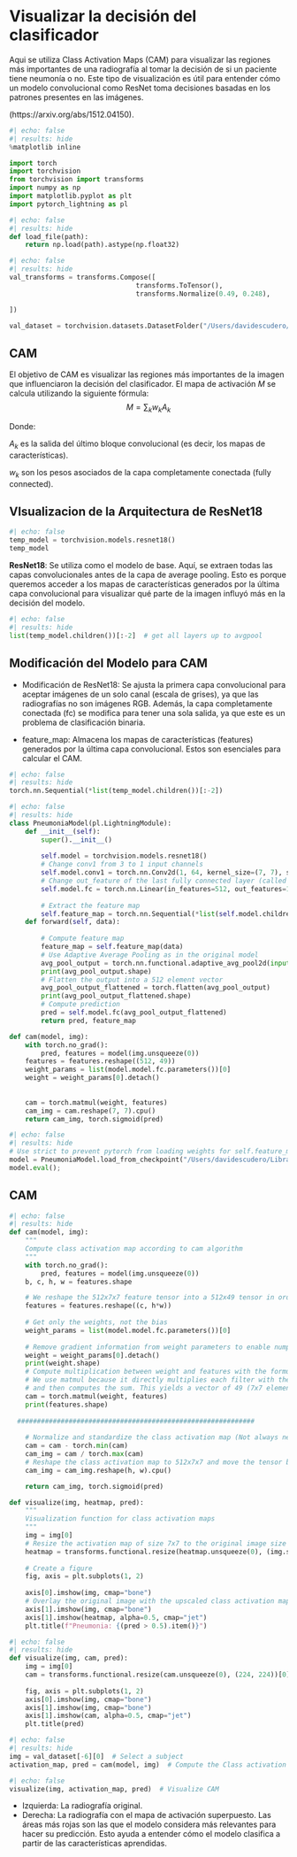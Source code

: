 # Visualizar la decisión del clasificador


Aqui se utiliza Class Activation Maps (CAM) para visualizar las regiones más importantes de una radiografía al tomar la decisión de si un paciente tiene neumonía o no. Este tipo de visualización es útil para entender cómo un modelo convolucional como ResNet toma decisiones basadas en los patrones presentes en las imágenes.

(https://arxiv.org/abs/1512.04150).



```python
#| echo: false
#| results: hide
%matplotlib inline

import torch
import torchvision
from torchvision import transforms
import numpy as np
import matplotlib.pyplot as plt
import pytorch_lightning as pl
```

```python
#| echo: false
#| results: hide
def load_file(path):
    return np.load(path).astype(np.float32)
```

```python
#| echo: false
#| results: hide
val_transforms = transforms.Compose([
                                transforms.ToTensor(),
                                transforms.Normalize(0.49, 0.248),

])

val_dataset = torchvision.datasets.DatasetFolder("/Users/davidescudero/Library/Mobile Documents/com~apple~CloudDocs/Documents/Github/diplomadoIA24/Processed/val", loader=load_file, extensions="npy", transform=val_transforms)
```

## CAM
El objetivo de CAM es visualizar las regiones más importantes de la imagen que influenciaron la decisión del clasificador. El mapa de activación $M$ se calcula utilizando la siguiente fórmula:
$$ M = \sum_k w_kA_k$$

Donde:

$A_k$ es la salida del último bloque convolucional (es decir, los mapas de características).

$w_k$ son los pesos asociados de la capa completamente conectada (fully connected).

## VIsualizacion de la Arquitectura de ResNet18

```python
#| echo: false
temp_model = torchvision.models.resnet18()
temp_model
```

**ResNet18**: Se utiliza como el modelo de base. Aquí, se extraen todas las capas convolucionales antes de la capa de average pooling. Esto es porque queremos acceder a los mapas de características generados por la última capa convolucional para visualizar qué parte de la imagen influyó más en la decisión del modelo.

```python
#| echo: false
#| results: hide
list(temp_model.children())[:-2]  # get all layers up to avgpool
```

## Modificación del Modelo para CAM

- Modificación de ResNet18: Se ajusta la primera capa convolucional para aceptar imágenes de un solo canal (escala de grises), ya que las radiografías no son imágenes RGB. Además, la capa completamente conectada (fc) se modifica para tener una sola salida, ya que este es un problema de clasificación binaria.

- feature_map: Almacena los mapas de características (features) generados por la última capa convolucional. Estos son esenciales para calcular el CAM.

```python
#| echo: false
#| results: hide
torch.nn.Sequential(*list(temp_model.children())[:-2])
```

```python
#| echo: false
#| results: hide
class PneumoniaModel(pl.LightningModule):
    def __init__(self):
        super().__init__()
        
        self.model = torchvision.models.resnet18()
        # Change conv1 from 3 to 1 input channels
        self.model.conv1 = torch.nn.Conv2d(1, 64, kernel_size=(7, 7), stride=(2, 2), padding=(3, 3), bias=False)
        # Change out_feature of the last fully connected layer (called fc in resnet18) from 1000 to 1
        self.model.fc = torch.nn.Linear(in_features=512, out_features=1)
        
        # Extract the feature map
        self.feature_map = torch.nn.Sequential(*list(self.model.children())[:-2])    
    def forward(self, data):
        
        # Compute feature map
        feature_map = self.feature_map(data)
        # Use Adaptive Average Pooling as in the original model
        avg_pool_output = torch.nn.functional.adaptive_avg_pool2d(input=feature_map, output_size=(1, 1))
        print(avg_pool_output.shape)
        # Flatten the output into a 512 element vector
        avg_pool_output_flattened = torch.flatten(avg_pool_output)
        print(avg_pool_output_flattened.shape)
        # Compute prediction
        pred = self.model.fc(avg_pool_output_flattened)
        return pred, feature_map
```

```python
def cam(model, img):
    with torch.no_grad():
        pred, features = model(img.unsqueeze(0))
    features = features.reshape((512, 49))
    weight_params = list(model.model.fc.parameters())[0]
    weight = weight_params[0].detach()
    
    
    cam = torch.matmul(weight, features)
    cam_img = cam.reshape(7, 7).cpu()
    return cam_img, torch.sigmoid(pred)
```

```python
#| echo: false
#| results: hide
# Use strict to prevent pytorch from loading weights for self.feature_map
model = PneumoniaModel.load_from_checkpoint("/Users/davidescudero/Library/Mobile Documents/com~apple~CloudDocs/Documents/Github/diplomadoIA24/04-Pneumonia-Classification/weights/weights_3.ckpt", strict=False)
model.eval();
```

## CAM
```python
#| echo: false
#| results: hide
def cam(model, img):
    """
    Compute class activation map according to cam algorithm
    """
    with torch.no_grad():
        pred, features = model(img.unsqueeze(0))
    b, c, h, w = features.shape

    # We reshape the 512x7x7 feature tensor into a 512x49 tensor in order to simplify the multiplication
    features = features.reshape((c, h*w))
    
    # Get only the weights, not the bias
    weight_params = list(model.model.fc.parameters())[0] 
    
    # Remove gradient information from weight parameters to enable numpy conversion
    weight = weight_params[0].detach()
    print(weight.shape)
    # Compute multiplication between weight and features with the formula from above.
    # We use matmul because it directly multiplies each filter with the weights
    # and then computes the sum. This yields a vector of 49 (7x7 elements)
    cam = torch.matmul(weight, features)
    print(features.shape)
    
  ############################################################
    
    # Normalize and standardize the class activation map (Not always necessary, thus not shown in the lecture)
    cam = cam - torch.min(cam)
    cam_img = cam / torch.max(cam)
    # Reshape the class activation map to 512x7x7 and move the tensor back to CPU
    cam_img = cam_img.reshape(h, w).cpu()

    return cam_img, torch.sigmoid(pred)

def visualize(img, heatmap, pred):
    """
    Visualization function for class activation maps
    """
    img = img[0]
    # Resize the activation map of size 7x7 to the original image size (224x224)
    heatmap = transforms.functional.resize(heatmap.unsqueeze(0), (img.shape[0], img.shape[1]))[0]
    
    # Create a figure
    fig, axis = plt.subplots(1, 2)
    
    axis[0].imshow(img, cmap="bone")
    # Overlay the original image with the upscaled class activation map
    axis[1].imshow(img, cmap="bone")
    axis[1].imshow(heatmap, alpha=0.5, cmap="jet")
    plt.title(f"Pneumonia: {(pred > 0.5).item()}")
```


```python
#| echo: false
#| results: hide
def visualize(img, cam, pred):
    img = img[0]
    cam = transforms.functional.resize(cam.unsqueeze(0), (224, 224))[0]
    
    fig, axis = plt.subplots(1, 2)
    axis[0].imshow(img, cmap="bone")
    axis[1].imshow(img, cmap="bone")
    axis[1].imshow(cam, alpha=0.5, cmap="jet")
    plt.title(pred)
```

```python
#| echo: false
#| results: hide
img = val_dataset[-6][0]  # Select a subject
activation_map, pred = cam(model, img)  # Compute the Class activation map given the subject
```

```python
#| echo: false
visualize(img, activation_map, pred)  # Visualize CAM
```

- Izquierda: La radiografía original.
- Derecha: La radiografía con el mapa de activación superpuesto. Las áreas más rojas son las que el modelo considera más relevantes para hacer su predicción. Esto ayuda a entender cómo el modelo clasifica a partir de las características aprendidas.